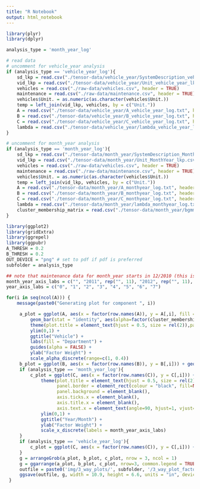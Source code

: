 ```yaml
---
title: "R Notebook"
output: html_notebook
---
```



```r
library(plyr)
library(dplyr)

analysis_type = 'month_year_log'

# read data
# uncomment for vehicle_year analysis
if (analysis_type == 'vehicle_year_log'){
    sd_lkp = read.csv("./tensor-data/vehicle_year/SystemDescription_vehicle_year_lkp.csv", header = TRUE)
    vid_lkp = read.csv("./tensor-data/vehicle_year/Unit_vehicle_year_lkp.csv", header = TRUE)
    vehicles = read.csv("./raw-data/vehicles.csv", header = TRUE)
    maintenance = read.csv("./raw-data/maintenance.csv", header = TRUE)
    vehicles$Unit. = as.numeric(as.character(vehicles$Unit.))
    temp = left_join(vid_lkp, vehicles, by = c("Unit."))
    A = read.csv("./tensor-data/vehicle_year/A_vehicle_year_log.txt", header = FALSE, row.names = as.character(vid_lkp$Unit.))
    B = read.csv("./tensor-data/vehicle_year/B_vehicle_year_log.txt", header = FALSE, row.names = make.names(sd_lkp$variable))
    C = read.csv("./tensor-data/vehicle_year/C_vehicle_year_log.txt", header = FALSE)
    lambda = read.csv("./tensor-data/vehicle_year/lambda_vehicle_year_log.txt", header = FALSE)
}

# uncomment for month_year analysis
if (analysis_type == 'month_year_log'){
    sd_lkp = read.csv("./tensor-data/month_year/SystemDescription_MonthYear_lkp.csv", header = TRUE)
    vid_lkp = read.csv("./tensor-data/month_year/Unit_MonthYear_lkp.csv", header = TRUE)
    vehicles = read.csv("./raw-data/vehicles.csv", header = TRUE)
    maintenance = read.csv("./raw-data/maintenance.csv", header = TRUE)
    vehicles$Unit. = as.numeric(as.character(vehicles$Unit.))
    temp = left_join(vid_lkp, vehicles, by = c("Unit."))
    A = read.csv("./tensor-data/month_year/A_monthyear_log.txt", header = FALSE, row.names = as.character(vid_lkp$Unit.))
    B = read.csv("./tensor-data/month_year/B_monthyear_log.txt", header = FALSE, row.names = make.names(sd_lkp$variable))
    C = read.csv("./tensor-data/month_year/C_monthyear_log.txt", header = FALSE)
    lambda = read.csv("./tensor-data/month_year/lambda_monthyear_log.txt", header = FALSE)
    cluster_membership_matrix = read.csv("./tensor-data/month_year/bgmm_ingroup.txt", sep = " ", header = F)
}

```

```r
library(ggplot2)
library(gridExtra)
library(ggrepel)
library(ggpubr)
A_THRESH = 0.2
B_THRESH = 0.2
OUT_DEVICE = "png" # set to pdf if pdf is preferred
subfolder = analysis_type

## note that maintenance data for month_year starts in 12/2010 (this is first WO open date for these vehicles)
month_year_axis_labs = c("", "2011", rep("", 11), "2012", rep("", 11), "2013", rep("", 11), "2014", rep("", 11), "2015", rep("", 11), "2016", rep("", 11), "2017", rep("", 10))
year_axis_labs = c("0", "1", "2", "3", "4", "5", "6", "7")

for(i in seq(ncol(A))) {
    message(paste0("Generating plot for component ", i))

     a_plot = ggplot(A, aes(x = factor(row.names(A)), y = A[,i], fill = temp$Dept.Desc)) + 
         geom_bar(stat = "identity", aes(alpha=factor(cluster_membership_matrix[,i] == 0))) + 
         theme(plot.title = element_text(hjust = 0.5, size = rel(2)),panel.border = element_rect(colour = "black", fill=NA, size=1),panel.background = element_blank(), axis.text.x = element_blank(), axis.ticks.x = element_blank(), axis.title.x = element_blank(), legend.text = element_text(size = rel(0.4)), legend.key.size = unit(0.15, units = "cm"),legend.position=c(0.98,0.15), legend.justification=c(1,0)) + 
         ylim(0,1) + 
         ggtitle("Vehicle") + 
         labs(fill = "Department") + 
         guides(alpha = FALSE) +
         ylab("Factor Weight") +
         scale_alpha_discrete(range=c(1, 0.4))
     b_plot = ggplot(B, aes(x = factor(row.names(B)), y = B[,i])) + geom_bar(stat = "identity") + geom_text_repel(aes(label=ifelse(B[,i] > B_THRESH, gsub("\\.+", ' ', row.names(B)), '')), nudge_y = 0.05) + theme(plot.title = element_text(hjust = 0.5, size =rel(2)),panel.border = element_rect(colour = "black", fill=NA, size=1),panel.background = element_blank(), axis.text.x = element_blank(), axis.ticks.x = element_blank(), axis.title.x = element_blank()) + ylim(0,1) + ggtitle("System Description") + ylab("Factor Weight")
     if (analysis_type == 'month_year_log'){
         c_plot = ggplot(C, aes(x = factor(row.names(C)), y = C[,i])) + geom_bar(stat = "identity") + 
             theme(plot.title = element_text(hjust = 0.5, size = rel(2)),
                   panel.border = element_rect(colour = "black", fill=NA, size=1),
                   panel.background = element_blank(), 
                   axis.ticks.x = element_blank(), 
                   axis.title.x = element_blank(), 
                   axis.text.x = element_text(angle=90, hjust=1, vjust=1)) + 
             ylim(0,1) + 
             ggtitle("Year/Month") + 
             ylab("Factor Weight") + 
             scale_x_discrete(labels = month_year_axis_labs)
     }
     if (analysis_type == 'vehicle_year_log'){
         c_plot = ggplot(C, aes(x = factor(row.names(C)), y = C[,i])) + geom_bar(stat = "identity") + theme(plot.title = element_text(hjust = 0.5, size = rel(2)),panel.border = element_rect(colour = "black", fill=NA, size=1),panel.background = element_blank(), axis.ticks.x = element_blank(), axis.title.x = element_blank(), axis.text.x = element_text(angle=90, hjust=1, vjust=1)) + ylim(0,1) + ggtitle("Vehicle Lifetime Year") + ylab("Factor Weight") + scale_x_discrete(labels = year_axis_labs)
     }
     g = arrangeGrob(a_plot, b_plot, c_plot, nrow = 3, ncol = 1) 
     g = ggarrange(a_plot, b_plot, c_plot, nrow=3, common.legend = TRUE, legend = "bottom")
     outfile = paste0('img/3_way_plots/', subfolder, '/3_way_plot_factor_update_', i, '.', OUT_DEVICE)
     ggsave(outfile, g, width = 10.9, height = 6.6, units = "in", device = OUT_DEVICE)
 }
```

